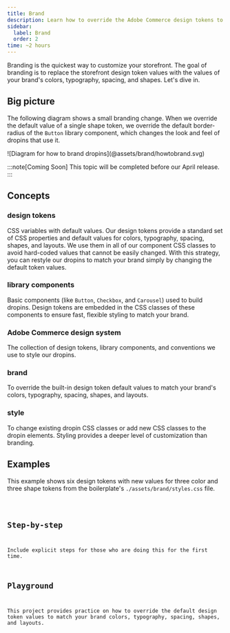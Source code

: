 ```yaml
---
title: Brand
description: Learn how to override the Adobe Commerce design tokens to match your brand.
sidebar:
  label: Brand
  order: 2
time: ~2 hours
---
```



Branding is the quickest way to customize your storefront. The goal of branding is to replace the storefront design token values with the values of your brand's colors, typography, spacing, and shapes. Let's dive in.

## Big picture

The following diagram shows a small branding change. When we override the default value of a single shape token, we override the default border-radius of the `Button` library component, which changes the look and feel of dropins that use it.

<Diagram caption="How to override the dropin-design tokens.">
  ![Diagram for how to brand dropins](@assets/brand/howtobrand.svg)
</Diagram>

:::note[Coming Soon]
This topic will be completed before our April release.
:::

## Concepts

<Concepts>

### design tokens

CSS variables with default values. Our design tokens provide a standard set of CSS properties and default values for colors, typography, spacing, shapes, and layouts. We use them in all of our component CSS classes to avoid hard-coded values that cannot be easily changed. With this strategy, you can restyle our dropins to match your brand simply by changing the default token values.

<CodeImport code={base} title="All default design tokens" lang="css" frame="none" />

### library components

Basic components (like `Button`, `Checkbox`, and `Carousel`) used to build dropins. Design tokens are embedded in the CSS classes of these components to ensure fast, flexible styling to match your brand.

### Adobe Commerce design system

The collection of design tokens, library components, and conventions we use to style our dropins.

### brand

To override the built-in design token default values to match your brand's colors, typography, spacing, shapes, and layouts.

### style

To change existing dropin CSS classes or add new CSS classes to the dropin elements. Styling provides a deeper level of customization than branding.

</Concepts>

## Examples

This example shows six design tokens with new values for three color and three shape tokens from the boilerplate's `./assets/brand/styles.css` file.

<Code code={styles} lang="css" title="./assets/brand/styles.css" />

## Step-by-step

Include explicit steps for those who are doing this for the first time.

## Playground

This project provides practice on how to override the default design token values to match your brand colors, typography, spacing, shapes, and layouts.
